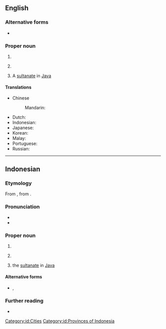 ==English==
{{wikipedia}}

===Alternative forms===
* {{alter|en|Jogjakarta}}

===Proper noun===
{{en-proper noun}}

# {{place|en|city|p/Central Java|c/Indonesia}}
# {{place|en|autonomous region|c/Indonesia}}
#: {{syn|en|Yogyakarta Special Region}}
# A [[w:Yogyakarta Sultanate|sultanate]] in [[Java]]

====Translations====
{{trans-top|city in Indonesia}}
* Chinese
*: Mandarin: {{t|zh|日惹|tr=Rìrě}}
* Dutch: {{t|nl|Yogyakarta}}
* Indonesian: {{t+|id|Yogyakarta}}
* Japanese: {{t|ja|ジョグジャカルタ|tr=Jogujakaruta}}
* Korean: {{t|ko|족자카르타|tr=Jokjakareuta}}
* Malay: {{t|ms|Yogyakarta}}
* Portuguese: {{t|pt|Yogyakarta}}
* Russian: {{t|ru|Джокьякарта}}
{{trans-bottom}}

----

==Indonesian==

===Etymology===
From {{bor|id|jv|ꦔꦪꦺꦴꦒꦾꦏꦂꦠ}}, from {{der|id|sa|-}} {{compound|sa|अयोध्या|t1=Ayodhya|lit1=unconquerable citadel|कृत|t2=done, accomplished|nocat=1}}.

===Pronunciation===
* {{IPA|id|/joɡjakarta/}}
* {{hyph|id|Yog|ya|kar|ta}}

===Proper noun===
{{id-proper noun}}

# {{place|id|city|r/Yogyakarta Special Region|c/Indonesia|t=Yogyakarta}}
# {{place|id|autonomous region|c/Indonesia|t=Yogyakarta}}
#: {{syn|id|Daerah Istimewa Yogyakarta}}
# the [[w:Yogyakarta Sultanate|sultanate]] in [[Java]]

====Alternative forms====
* {{l|id|Jogjakarta}}, {{l|id|Jogja}}

===Further reading===
* {{R:KBBI Daring}}

[[Category:id:Cities]]
[[Category:id:Provinces of Indonesia]]
